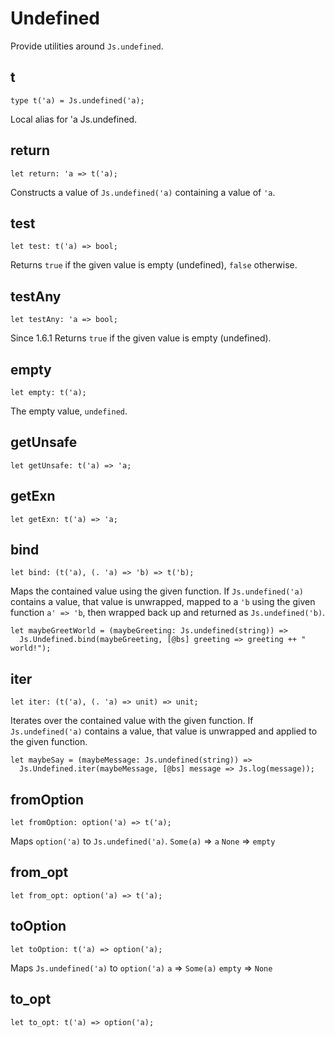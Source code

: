 
# Undefined

<ApiIntro>

Provide utilities around `Js.undefined`.

</ApiIntro>

## t

```re sig
type t('a) = Js.undefined('a);
```

Local alias for 'a Js.undefined.

## return

```re sig
let return: 'a => t('a);
```

Constructs a value of `Js.undefined('a)` containing a value of `'a`.

## test

```re sig
let test: t('a) => bool;
```

Returns `true` if the given value is empty (undefined), `false` otherwise.

## testAny

```re sig
let testAny: 'a => bool;
```

Since 1.6.1 Returns `true` if the given value is empty (undefined).

## empty

```re sig
let empty: t('a);
```

The empty value, `undefined`.

## getUnsafe

```re sig
let getUnsafe: t('a) => 'a;
```

## getExn

```re sig
let getExn: t('a) => 'a;
```

## bind

```re sig
let bind: (t('a), (. 'a) => 'b) => t('b);
```

Maps the contained value using the given function.
If `Js.undefined('a)` contains a value, that value is unwrapped, mapped to a `'b` using the given function `a' => 'b`, then wrapped back up and returned as `Js.undefined('b)`.

```re example
let maybeGreetWorld = (maybeGreeting: Js.undefined(string)) =>
  Js.Undefined.bind(maybeGreeting, [@bs] greeting => greeting ++ " world!");
```

## iter

```re sig
let iter: (t('a), (. 'a) => unit) => unit;
```

Iterates over the contained value with the given function.
If `Js.undefined('a)` contains a value, that value is unwrapped and applied to the given function.

```re example
let maybeSay = (maybeMessage: Js.undefined(string)) =>
  Js.Undefined.iter(maybeMessage, [@bs] message => Js.log(message));
```

## fromOption

```re sig
let fromOption: option('a) => t('a);
```

Maps `option('a)` to `Js.undefined('a)`.
`Some(a)` => `a`
`None` => `empty`

## from_opt

```re sig
let from_opt: option('a) => t('a);
```

## toOption

```re sig
let toOption: t('a) => option('a);
```

Maps `Js.undefined('a)` to `option('a)`
`a` => `Some(a)`
`empty` => `None`

## to_opt

```re sig
let to_opt: t('a) => option('a);
```
